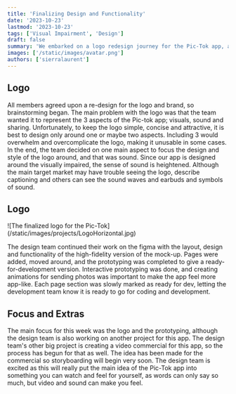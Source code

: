 ```yaml
---
title: 'Finalizing Design and Functionality'
date: '2023-10-23'
lastmod: '2023-10-23'
tags: ['Visual Impairment', 'Design']
draft: false
summary: 'We embarked on a logo redesign journey for the Pic-Tok app, aiming to represent its core aspects while maintaining simplicity. We ultimately chose to focus on sound, a crucial element for visually impaired users.'
images: ['/static/images/avatar.png']
authors: ['sierralaurent']
---
```


## Logo

All members agreed upon a re-design for the logo and brand, so brainstorming began. The main problem with the logo was that the team wanted it to represent the 3 aspects of the Pic-tok app; visuals, sound and sharing. Unfortunately, to keep the logo simple, concise and attractive, it is best to design only around one or maybe two aspects. Including 3 would overwhelm and overcomplicate the logo, making it unusable in some cases.
In the end, the team decided on one main aspect to focus the design and style of the logo around, and that was sound. Since our app is designed around the visually impaired, the sense of sound is heightened. Although the main target market may have trouble seeing the logo, describe captioning and others can see the sound waves and earbuds and symbols of sound.

## Logo

<div class="bg-white w-[240px] h-[162px] flex items-center justify-center">
  ![The finalized logo for the Pic-Tok](/static/images/projects/LogoHorizontal.jpg)
</div>

The design team continued their work on the figma with the layout, design and functionality of the high-fidelity version of the mock-up. Pages were added, moved around, and the prototyping was completed to give a ready-for-development version. Interactive prototyping was done, and creating animations for sending photos was important to make the app feel more app-like.
Each page section was slowly marked as ready for dev, letting the development team know it is ready to go for coding and development.

## Focus and Extras

The main focus for this week was the logo and the prototyping, although the design team is also working on another project for this app. The design team's other big project is creating a video commercial for this app, so the process has begun for that as well.
The idea has been made for the commercial so storyboarding will begin very soon. The design team is excited as this will really put the main idea of the Pic-Tok app into something you can watch and feel for yourself, as words can only say so much, but video and sound can make you feel.
